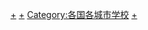 [[Category:臺灣各城市教育|+]]
[[Category:台灣各地學校|+]]
[[Category:各国各城市学校|Category:各国各城市学校]]
[[Category:臺灣各城市組織|+]]